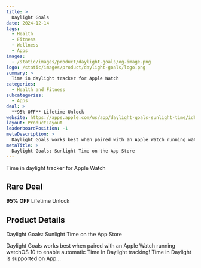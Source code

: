 ```yaml
---
title: >
  Daylight Goals
date: 2024-12-14
tags:
  - Health
  - Fitness
  - Wellness
  - Apps
images:
  - /static/images/product/daylight-goals/og-image.png
logo: /static/images/product/daylight-goals/logo.png
summary: >
  Time in daylight tracker for Apple Watch
categories:
  - Health and Fitness
subcategories:
  - Apps
deal: >
  **95% OFF** Lifetime Unlock
website: https://apps.apple.com/us/app/daylight-goals-sunlight-time/id6466341899
layout: ProductLayout
leaderboardPosition: -1
metaDescription: >
  Daylight Goals works best when paired with an Apple Watch running watchOS 10 to enable automatic Time In Daylight tracking! Time in Daylight is supported on App…
metaTitle: >
  ‎Daylight Goals: Sunlight Time on the App Store
---
```

Time in daylight tracker for Apple Watch

## Rare Deal

**95% OFF** Lifetime Unlock

## Product Details

‎Daylight Goals: Sunlight Time on the App Store

Daylight Goals works best when paired with an Apple Watch running watchOS 10 to enable automatic Time In Daylight tracking! Time in Daylight is supported on App…
